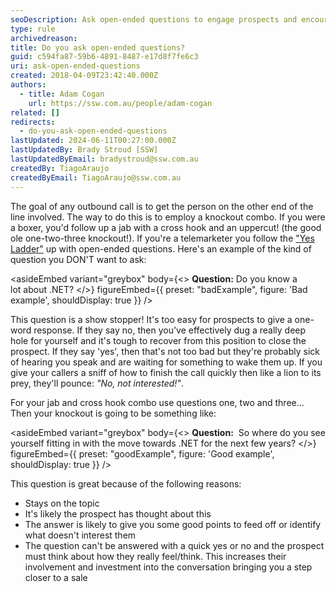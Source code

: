 ```yaml
---
seoDescription: Ask open-ended questions to engage prospects and encourage meaningful conversations during outbound calls.
type: rule
archivedreason:
title: Do you ask open-ended questions?
guid: c594fa87-59b6-4891-8487-e17d8f7fe6c3
uri: ask-open-ended-questions
created: 2018-04-09T23:42:40.000Z
authors:
  - title: Adam Cogan
    url: https://ssw.com.au/people/adam-cogan
related: []
redirects:
  - do-you-ask-open-ended-questions
lastUpdated: 2024-06-11T00:27:00.000Z
lastUpdatedBy: Brady Stroud [SSW]
lastUpdatedByEmail: bradystroud@ssw.com.au
createdBy: TiagoAraujo
createdByEmail: TiagoAraujo@ssw.com.au
---
```


The goal of any outbound call is to get the person on the other end of the line involved. The way to do this is to employ a knockout combo. If you were a boxer, you'd follow up a jab with a cross hook and an uppercut! (the good ole one-two-three knockout!). If you're a telemarketer you follow the ["Yes Ladder"](/build-a-yes-ladder-to-your-outbound-script) up with open-ended questions.
Here's an example of the kind of question you DON'T want to ask:

<asideEmbed
  variant="greybox"
  body={<>
    **Question:** Do you know a lot about .NET?
  </>}
  figureEmbed={{
    preset: "badExample",
    figure: 'Bad example',
    shouldDisplay: true
  }}
/>

This question is a show stopper! It's too easy for prospects to give a one-word response. If they say no, then you've effectively dug a really deep hole for yourself and it's tough to recover from this position to close the prospect. If they say 'yes', then that's not too bad but they're probably sick of hearing you speak and are waiting for something to wake them up. If you give your callers a sniff of how to finish the call quickly then like a lion to its prey, they'll pounce: _"No, not interested!"_.

For your jab and cross hook combo use questions one, two and three...
Then your knockout is going to be something like:

<asideEmbed
  variant="greybox"
  body={<>
    **Question:**  So where do you see yourself fitting in with the move towards .NET for the next few years?
  </>}
  figureEmbed={{
    preset: "goodExample",
    figure: 'Good example',
    shouldDisplay: true
  }}
/>

This question is great because of the following reasons:

* Stays on the topic
* It's likely the prospect has thought about this
* The answer is likely to give you some good points to feed off or identify what doesn't interest them
* The question can't be answered with a quick yes or no and the prospect must think about how they really feel/think. This increases their involvement and investment into the conversation bringing you a step closer to a sale
